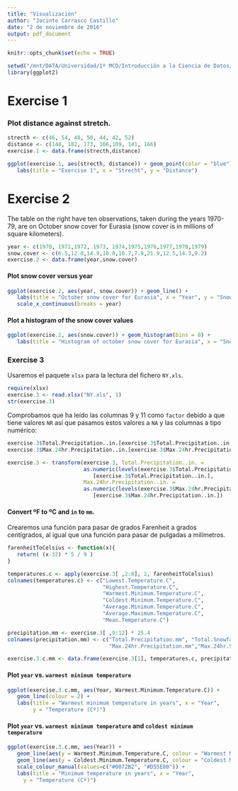 ```yaml
---
title: "Visualización"
author: "Jacinto Carrasco Castillo"
date: "2 de noviembre de 2016"
output: pdf_document
---
```


```r
knitr::opts_chunk$set(echo = TRUE)

```

```r
setwd("/mnt/DATA/Universidad/1º MCD/Introducción a la Ciencia de Datos/Visualización en R")
library(ggplot2)
```

# Exercise 1
### Plot distance against stretch.

```r
strecth <- c(46, 54, 48, 50, 44, 42, 52)
distance <- c(148, 182, 173, 166,109, 141, 166)
exercise.1 <- data.frame(strecth,distance)

ggplot(exercise.1, aes(strecth, distance)) + geom_point(color = "blue") +
   labs(title = "Exercise 1", x = "Strecht", y = "Distance")
```

# Exercise 2

   The table on the right have ten observations, taken during the years 1970-79, are on October
snow cover for Eurasia (snow cover is in millions of square kilometers).

```r
year <- c(1970, 1971,1972, 1973, 1974,1975,1976,1977,1978,1979)
snow.cover <- c(6.5,12.0,14.9,10.0,10.7,7.9,21.9,12.5,14.5,9.2)
exercise.2 <- data.frame(year,snow.cover)
```

#### Plot snow cover versus year

```r
ggplot(exercise.2, aes(year, snow.cover)) + geom_line() +
   labs(title = "October snow cover for Eurasia", x = "Year", y = "Snow cover (mm)") +
   scale_x_continuous(breaks = year)
```




#### Plot a histogram of the snow cover values

```r
ggplot(exercise.2, aes(snow.cover)) + geom_histogram(bins = 8) +
   labs(title = "Histogram of october snow cover for Eurasia", x = "Snow cover (mm)") 
```


### Exercise 3

   Usaremos el paquete `xlsx` para la lectura del fichero `NY.xls`. 

```r
require(xlsx)
exercise.3 <- read.xlsx("NY.xls", 1)
str(exercise.3)
```

   Comprobamos que ha leído las columnas 9 y 11 como `factor` debido a que tiene valores `NR` así que pasamos estos valores a `NA` y las columnas a tipo numérico:
   
```r
exercise.3$Total.Precipitation..in.[exercise.3$Total.Precipitation..in. == "NR"] <- NA
exercise.3$Max.24hr.Precipitation..in.[exercise.3$Max.24hr.Precipitation..in. == "NR"] <- NA
```

```r
exercise.3 <- transform(exercise.3, Total.Precipitation..in. = 
                        as.numeric(levels(exercise.3$Total.Precipitation..in.))
                           [exercise.3$Total.Precipitation..in.],
                        Max.24hr.Precipitation..in. = 
                        as.numeric(levels(exercise.3$Max.24hr.Precipitation..in.))
                           [exercise.3$Max.24hr.Precipitation..in.])
```

#### Convert ºF to ºC and `in` to `mm`.

   Crearemos una función para pasar de grados Farenheit a grados centígrados, al igual que una función para pasar de pulgadas a milímetros.

```r
farenheitToCelsius <- function(x){
   return( (x-32) * 5 / 9 )
}

temperatures.c <- apply(exercise.3[ ,2:8], 2, farenheitToCelsius)
colnames(temperatures.c) <- c("Lowest.Temperature.C",
                              "Highest.Temperature.C",
                              "Warmest.Minimum.Temperature.C",
                              "Coldest.Minimum.Temperature.C",
                              "Average.Minimum.Temperature.C",
                              "Average.Maximum.Temperature.C",
                              "Mean.Temperature.C")  

precipitation.mm <- exercise.3[ ,9:12] * 25.4
colnames(precipitation.mm) <- c("Total.Precipitation.mm", "Total.Snowfall.mm",
                                "Max.24hr.Precipitation.mm","Max.24hr.Snowfall.mm")

exercise.3.c.mm <- data.frame(exercise.3[1], temperatures.c, precipitation.mm)
```



#### Plot `year` vs. `warmest minimum temperature`

```r
ggplot(exercise.3.c.mm, aes(Year, Warmest.Minimum.Temperature.C)) + 
   geom_line(colour = 2) +
   labs(title = "Warmest minimum temperature in years", x = "Year", 
        y = "Temperature (Cº)")
```


#### Plot `year` vs. `warmest minimum temperature` and `coldest minimum temperature`


```r
ggplot(exercise.3.c.mm, aes(Year)) + 
   geom_line(aes(y = Warmest.Minimum.Temperature.C, colour = "Warmest Min Temp")) +
   geom_line(aes(y = Coldest.Minimum.Temperature.C, colour = "Coldest Min Temp")) +
   scale_colour_manual(values=c("#0072B2", "#D55E00")) +
   labs(title = "Minimum temperature in years", x = "Year", 
     y = "Temperature (Cº)")
```

